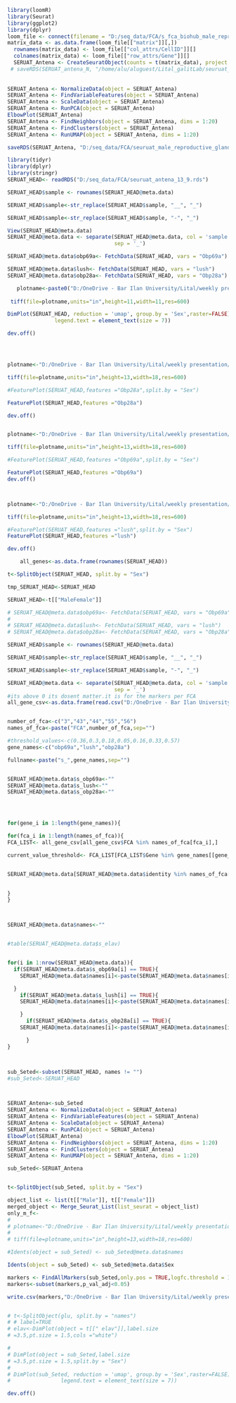 ```r

library(loomR)
library(Seurat)
library(ggplot2)
library(dplyr)
loom_file <- connect(filename = "D:/seq_data/FCA/s_fca_biohub_male_reproductive_glands_10x.loom", mode = "r+", skip.validate=TRUE)
matrix_data <- as.data.frame(loom_file[["matrix"]][,])
  rownames(matrix_data) <- loom_file[["col_attrs/CellID"]][]
  colnames(matrix_data) <- loom_file[["row_attrs/Gene"]][]
  SERUAT_Antena <- CreateSeuratObject(counts = t(matrix_data), project = "antena", min.cells = 0, min.features=0)
 # saveRDS(SERUAT_antena_N, "/home/alu/aluguest/Lital_galitLab/seuruat_antena_non_normelize.rds")
  
  
SERUAT_Antena <- NormalizeData(object = SERUAT_Antena)
SERUAT_Antena <- FindVariableFeatures(object = SERUAT_Antena)
SERUAT_Antena <- ScaleData(object = SERUAT_Antena)
SERUAT_Antena <- RunPCA(object = SERUAT_Antena)
ElbowPlot(SERUAT_Antena)
SERUAT_Antena <- FindNeighbors(object = SERUAT_Antena, dims = 1:20)
SERUAT_Antena <- FindClusters(object = SERUAT_Antena)
SERUAT_Antena <- RunUMAP(object = SERUAT_Antena, dims = 1:20)

saveRDS(SERUAT_Antena, "D:/seq_data/FCA/seuruat_male_reproductive_glands_13_9.rds")
```



```r
library(tidyr)
library(dplyr)
library(stringr)
SERUAT_HEAD<- readRDS("D:/seq_data/FCA/seuruat_antena_13_9.rds")

SERUAT_HEAD$sample <- rownames(SERUAT_HEAD@meta.data)

SERUAT_HEAD$sample<-str_replace(SERUAT_HEAD$sample, "__", "_")

SERUAT_HEAD$sample<-str_replace(SERUAT_HEAD$sample, "-", "_")

View(SERUAT_HEAD@meta.data)
SERUAT_HEAD@meta.data <- separate(SERUAT_HEAD@meta.data, col = 'sample', into = c("test",'Barcode','identity', 'Sex'),
                                  sep = '_')

SERUAT_HEAD@meta.data$obp69a<- FetchData(SERUAT_HEAD, vars = "Obp69a")

SERUAT_HEAD@meta.data$lush<- FetchData(SERUAT_HEAD, vars = "lush")
SERUAT_HEAD@meta.data$obp28a<- FetchData(SERUAT_HEAD, vars = "Obp28a")

   plotname<-paste0("D:/OneDrive - Bar Ilan University/Lital/weekly presentation/thesis/male_reproductive_glands_sex.tiff")
  
 tiff(file=plotname,units="in",height=11,width=11,res=600)

DimPlot(SERUAT_HEAD, reduction = 'umap', group.by = 'Sex',raster=FALSE)+guides(color = guide_legend(override.aes = list(size=1), ncol=2) )+theme(legend.title = element_text(size = 5), 
               legend.text = element_text(size = 7))

dev.off()




plotname<-"D:/OneDrive - Bar Ilan University/Lital/weekly presentation/thesis/male_reproductive_glands_Obp28a_wo_threshold_Sex.tiff"

tiff(file=plotname,units="in",height=13,width=18,res=600)

#FeaturePlot(SERUAT_HEAD,features ="Obp28a",split.by = "Sex")

FeaturePlot(SERUAT_HEAD,features ="Obp28a")

dev.off()


plotname<-"D:/OneDrive - Bar Ilan University/Lital/weekly presentation/thesis/male_reproductive_glands_Obp69a_wo_threshold_Sex.tiff"

tiff(file=plotname,units="in",height=13,width=18,res=600)

#FeaturePlot(SERUAT_HEAD,features ="Obp69a",split.by = "Sex")

FeaturePlot(SERUAT_HEAD,features ="Obp69a")
dev.off()



plotname<-"D:/OneDrive - Bar Ilan University/Lital/weekly presentation/thesis/male_reproductive_glands_lush_wo_threshold_Sex.tiff"

tiff(file=plotname,units="in",height=13,width=18,res=600)

#FeaturePlot(SERUAT_HEAD,features ="lush",split.by = "Sex")
FeaturePlot(SERUAT_HEAD,features ="lush")

dev.off()

```

```r

    all_genes<-as.data.frame(rownames(SERUAT_HEAD))
```

```r
t<-SplitObject(SERUAT_HEAD, split.by = "Sex")

tmp_SERUAT_HEAD<-SERUAT_HEAD

SERUAT_HEAD<-t[["MaleFemale"]]

```


```r
# SERUAT_HEAD@meta.data$obp69a<- FetchData(SERUAT_HEAD, vars = "Obp69a")
# 
# SERUAT_HEAD@meta.data$lush<- FetchData(SERUAT_HEAD, vars = "lush")
# SERUAT_HEAD@meta.data$obp28a<- FetchData(SERUAT_HEAD, vars = "Obp28a")

SERUAT_HEAD$sample <- rownames(SERUAT_HEAD@meta.data)

SERUAT_HEAD$sample<-str_replace(SERUAT_HEAD$sample, "__", "_")

SERUAT_HEAD$sample<-str_replace(SERUAT_HEAD$sample, "-", "_")

SERUAT_HEAD@meta.data <- separate(SERUAT_HEAD@meta.data, col = 'sample', into = c("test",'Barcode','identity', 'Sex'), 
                                  sep = '_')
#its above 0 its dosent matter.it is for the markers per FCA
all_gene_csv<-as.data.frame(read.csv("D:/OneDrive - Bar Ilan University/Lital/weekly presentation/thesis/all_genes_for_leg.csv"))


number_of_fca<-c("3","43","44","55","56")
names_of_fca<-paste("FCA",number_of_fca,sep="")

#threshold_values<-c(0.36,0.3,0.18,0.05,0.16,0.33,0.57)
gene_names<-c("obp69a","lush","obp28a")

fullname<-paste("s_",gene_names,sep="")


SERUAT_HEAD@meta.data$s_obp69a<-""
SERUAT_HEAD@meta.data$s_lush<-""
SERUAT_HEAD@meta.data$s_obp28a<-""




for(gene_i in 1:length(gene_names)){

for(fca_i in 1:length(names_of_fca)){
FCA_LIST<- all_gene_csv[all_gene_csv$FCA %in% names_of_fca[fca_i],]

current_value_threshold<- FCA_LIST[FCA_LIST$Gene %in% gene_names[[gene_i]],]$value


SERUAT_HEAD@meta.data[SERUAT_HEAD@meta.data$identity %in% names_of_fca[fca_i],fullname[gene_i]]<-c(SERUAT_HEAD@meta.data[SERUAT_HEAD@meta.data$identity %in% names_of_fca[fca_i],gene_names[[gene_i]]] > current_value_threshold)

  
}
}



SERUAT_HEAD@meta.data$names<-""


#table(SERUAT_HEAD@meta.data$s_elav)


for(i in 1:nrow(SERUAT_HEAD@meta.data)){
  if(SERUAT_HEAD@meta.data$s_obp69a[i] == TRUE){
    SERUAT_HEAD@meta.data$names[i]<-paste(SERUAT_HEAD@meta.data$names[i],"obp69a")

  }
    if(SERUAT_HEAD@meta.data$s_lush[i] == TRUE){
    SERUAT_HEAD@meta.data$names[i]<-paste(SERUAT_HEAD@meta.data$names[i],"lush")

    }
      if(SERUAT_HEAD@meta.data$s_obp28a[i] == TRUE){
    SERUAT_HEAD@meta.data$names[i]<-paste(SERUAT_HEAD@meta.data$names[i],"obp28a")

      }
}



sub_Seted<-subset(SERUAT_HEAD, names != "")
#sub_Seted<-SERUAT_HEAD




```

```r
SERUAT_Antena<-sub_Seted
SERUAT_Antena <- NormalizeData(object = SERUAT_Antena)
SERUAT_Antena <- FindVariableFeatures(object = SERUAT_Antena)
SERUAT_Antena <- ScaleData(object = SERUAT_Antena)
SERUAT_Antena <- RunPCA(object = SERUAT_Antena)
ElbowPlot(SERUAT_Antena)
SERUAT_Antena <- FindNeighbors(object = SERUAT_Antena, dims = 1:20)
SERUAT_Antena <- FindClusters(object = SERUAT_Antena)
SERUAT_Antena <- RunUMAP(object = SERUAT_Antena, dims = 1:20)

sub_Seted<-SERUAT_Antena


t<-SplitObject(sub_Seted, split.by = "Sex")

object_list <- list(t[["Male"]], t[["Female"]])
merged_object <- Merge_Seurat_List(list_seurat = object_list)
only_m_f<-
# 
# plotname<-"D:/OneDrive - Bar Ilan University/Lital/weekly presentation/thesis/antena_only_markers_sex.tiff"
# 
# tiff(file=plotname,units="in",height=13,width=18,res=600)

#Idents(object = sub_Seted) <- sub_Seted@meta.data$names

Idents(object = sub_Seted) <- sub_Seted@meta.data$Sex

markers <- FindAllMarkers(sub_Seted,only.pos = TRUE,logfc.threshold = 1)
markers<-subset(markers,p_val_adj<0.05)

write.csv(markers,"D:/OneDrive - Bar Ilan University/Lital/weekly presentation/thesis/antena_sex_pos.csv")


# t<-SplitObject(glu, split.by = "names")
# # label=TRUE
# elav<-DimPlot(object = t[[" elav"]],label.size
# =3.5,pt.size = 1.5,cols ="white")

# 
# DimPlot(object = sub_Seted,label.size
# =3.5,pt.size = 1.5,split.by = "Sex")
# 
# DimPlot(sub_Seted, reduction = 'umap', group.by = 'Sex',raster=FALSE)+guides(color = guide_legend(override.aes = list(size=1), ncol=2) )+theme(legend.title = element_text(size = 5), 
#                legend.text = element_text(size = 7))

dev.off()
```


